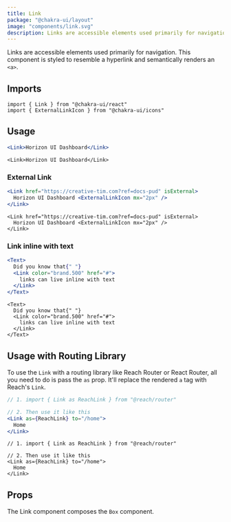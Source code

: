 ```yaml
---
title: Link
package: "@chakra-ui/layout"
image: "components/link.svg"
description: Links are accessible elements used primarily for navigation
---
```


Links are accessible elements used primarily for navigation. This component is
styled to resemble a hyperlink and semantically renders an `<a>`.

## Imports

```tsx
import { Link } from "@chakra-ui/react"
import { ExternalLinkIcon } from "@chakra-ui/icons"
```

## Usage

```jsx
<Link>Horizon UI Dashboard</Link>
```

```tsx
<Link>Horizon UI Dashboard</Link>
```

### External Link

```jsx
<Link href="https://creative-tim.com?ref=docs-pud" isExternal>
  Horizon UI Dashboard <ExternalLinkIcon mx="2px" />
</Link>
```

```tsx
<Link href="https://creative-tim.com?ref=docs-pud" isExternal>
  Horizon UI Dashboard <ExternalLinkIcon mx="2px" />
</Link>
```

### Link inline with text

```jsx
<Text>
  Did you know that{" "}
  <Link color="brand.500" href="#">
    links can live inline with text
  </Link>
</Text>
```

```tsx
<Text>
  Did you know that{" "}
  <Link color="brand.500" href="#">
    links can live inline with text
  </Link>
</Text>
```

## Usage with Routing Library

To use the `Link` with a routing library like Reach Router or React Router, all
you need to do is pass the `as` prop. It'll replace the rendered `a` tag with
Reach's `Link`.

```jsx live=false
// 1. import { Link as ReachLink } from "@reach/router"

// 2. Then use it like this
<Link as={ReachLink} to="/home">
  Home
</Link>
```

```tsx live=false
// 1. import { Link as ReachLink } from "@reach/router"

// 2. Then use it like this
<Link as={ReachLink} to="/home">
  Home
</Link>
```

## Props

The Link component composes the `Box` component.

<PropsTable of="Link" />
